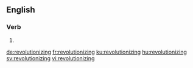 ==English==

===Verb===
{{head|en|present participle}}

# {{present participle of|revolutionize|lang=en}}

[[de:revolutionizing]]
[[fr:revolutionizing]]
[[ku:revolutionizing]]
[[hu:revolutionizing]]
[[sv:revolutionizing]]
[[vi:revolutionizing]]